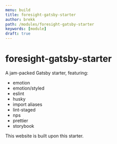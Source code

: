 ```yaml
---
menu: build
title: foresight-gatsby-starter
author: brekk
path: /modules/foresight-gatsby-starter
keywords: [module]
draft: true
---
```


# foresight-gatsby-starter

A jam-packed Gatsby starter, featuring:

- emotion
- emotion/styled
- eslint
- husky
- import aliases
- lint-staged
- nps
- prettier
- storybook

This website is built upon this starter.
